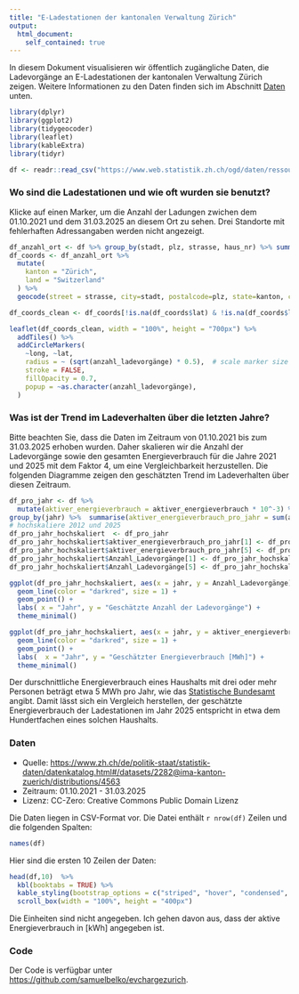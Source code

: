 ```yaml
---
title: "E-Ladestationen der kantonalen Verwaltung Zürich"
output:
  html_document:
    self_contained: true
---
```


In diesem Dokument visualisieren wir öffentlich zugängliche Daten, die Ladevorgänge an E-Ladestationen der kantonalen Verwaltung Zürich zeigen. Weitere Informationen zu den Daten finden sich im Abschnitt [Daten](#daten) unten.

```r
library(dplyr)
library(ggplot2)
library(tidygeocoder)
library(leaflet)
library(kableExtra)
library(tidyr)

df <- readr::read_csv("https://www.web.statistik.zh.ch/ogd/daten/ressourcen/KTZH_00002282_00004563.csv", show_col_types = FALSE)
```

### Wo sind die Ladestationen und wie oft wurden sie benutzt?

Klicke auf einen Marker, um die Anzahl der Ladungen zwichen dem 01.10.2021 und dem 31.03.2025 an diesem Ort zu sehen.
Drei Standorte mit fehlerhaften Adressangaben werden nicht angezeigt.

```r
df_anzahl_ort <- df %>% group_by(stadt, plz, strasse, haus_nr) %>% summarise(anzahl_ladevorgänge = n(), .groups = "drop") %>% arrange(desc(anzahl_ladevorgänge))
df_coords <- df_anzahl_ort %>%
  mutate(
    kanton = "Zürich",
    land = "Switzerland"
  ) %>%
  geocode(street = strasse, city=stadt, postalcode=plz, state=kanton, country=land, method = "osm")

df_coords_clean <- df_coords[!is.na(df_coords$lat) & !is.na(df_coords$long), ]

leaflet(df_coords_clean, width = "100%", height = "700px") %>%
  addTiles() %>%
  addCircleMarkers(
    ~long, ~lat,
    radius = ~ (sqrt(anzahl_ladevorgänge) * 0.5),  # scale marker size
    stroke = FALSE,
    fillOpacity = 0.7,
    popup = ~as.character(anzahl_ladevorgänge),
  )
```


### Was ist der Trend im Ladeverhalten über die letzten Jahre?

Bitte beachten Sie, dass die Daten im Zeitraum von 01.10.2021 bis zum 31.03.2025
erhoben wurden. Daher skalieren wir die Anzahl der Ladevorgänge sowie den gesamten Energieverbrauch für die Jahre 2021 und 2025 mit dem Faktor 4, um eine Vergleichbarkeit herzustellen.
Die folgenden Diagramme zeigen den geschätzten Trend im Ladeverhalten über diesen Zeitraum.

```r
df_pro_jahr <- df %>% 
  mutate(aktiver_energieverbrauch = aktiver_energieverbrauch * 10^-3) %>% # von kWh auf MWh
group_by(jahr) %>%  summarise(aktiver_energieverbrauch_pro_jahr = sum(aktiver_energieverbrauch, na.rm = TRUE), Anzahl_Ladevorgänge = n())  %>% arrange(desc(jahr))
# hochskaliere 2012 und 2025
df_pro_jahr_hochskaliert  <- df_pro_jahr
df_pro_jahr_hochskaliert$aktiver_energieverbrauch_pro_jahr[1] <- df_pro_jahr_hochskaliert$aktiver_energieverbrauch_pro_jahr[1] * 4
df_pro_jahr_hochskaliert$aktiver_energieverbrauch_pro_jahr[5] <- df_pro_jahr_hochskaliert$aktiver_energieverbrauch_pro_jahr[5] * 4
df_pro_jahr_hochskaliert$Anzahl_Ladevorgänge[1] <- df_pro_jahr_hochskaliert$Anzahl_Ladevorgänge[1] * 4
df_pro_jahr_hochskaliert$Anzahl_Ladevorgänge[5] <- df_pro_jahr_hochskaliert$Anzahl_Ladevorgänge[5] * 4

ggplot(df_pro_jahr_hochskaliert, aes(x = jahr, y = Anzahl_Ladevorgänge)) +
  geom_line(color = "darkred", size = 1) +
  geom_point() +
  labs( x = "Jahr", y = "Geschätzte Anzahl der Ladevorgänge") +
  theme_minimal()
```

```r
ggplot(df_pro_jahr_hochskaliert, aes(x = jahr, y = aktiver_energieverbrauch_pro_jahr)) +
  geom_line(color = "darkred", size = 1) +
  geom_point() +
  labs(  x = "Jahr", y = "Geschätzter Energieverbrauch [MWh]") +
  theme_minimal()
```

Der durschnittliche Energieverbrauch eines Haushalts mit drei oder mehr Personen beträgt etwa 5 MWh pro Jahr, wie das [Statistische Bundesamt](https://www.destatis.de/EN/Themes/Society-Environment/Environment/Environmental-Economic-Accounting/private-households/Tables/electricity-consumption-private-households.html) angibt.
Damit lässt sich ein Vergleich herstellen, der geschätzte Energieverbrauch der Ladestationen im Jahr 2025 entspricht in etwa dem Hundertfachen eines solchen Haushalts.

### Daten

- Quelle: [https://www.zh.ch/de/politik-staat/statistik-daten/datenkatalog.html#/datasets/2282@ima-kanton-zuerich/distributions/4563](https://www.zh.ch/de/politik-staat/statistik-daten/datenkatalog.html#/datasets/2282@ima-kanton-zuerich/distributions/4563)
- Zeitraum: 01.10.2021 - 31.03.2025
- Lizenz: CC-Zero: Creative Commons Public Domain Lizenz

Die Daten liegen in CSV-Format vor. Die Datei enthält `r nrow(df)` Zeilen und die folgenden Spalten:

```r
names(df)
```
Hier sind die ersten 10 Zeilen der Daten:
```r
head(df,10)  %>%
  kbl(booktabs = TRUE) %>%
  kable_styling(bootstrap_options = c("striped", "hover", "condensed", "responsive")) %>%
  scroll_box(width = "100%", height = "400px")
```
Die Einheiten sind nicht angegeben. Ich gehen davon aus, dass der aktive Energieverbrauch in [kWh] angegeben ist.

### Code 

Der Code is verfügbar unter [https://github.com/samuelbelko/evchargezurich](https://github.com/samuelbelko/evchargezurich).
